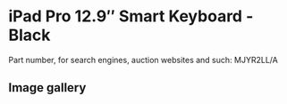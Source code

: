 # iPad Pro 12.9″ Smart Keyboard - Black

Part number, for search engines, auction websites and such: MJYR2LL/A

## Image gallery

<div style={{ width: "768px" }}>
  <GalleryComponent
    images={[
      {
        original: "/everysource/MJYR2_AV1",
        thumbnail: "/everypreview/MJYR2_AV1",
      },
      {
        original: "/everysource/MJYR2_AV2",
        thumbnail: "/everypreview/MJYR2_AV2",
      },
      {
        original: "/everysource/MJYR2_AV3",
        thumbnail: "/everypreview/MJYR2_AV3",
      }
    ]}
  />
</div>